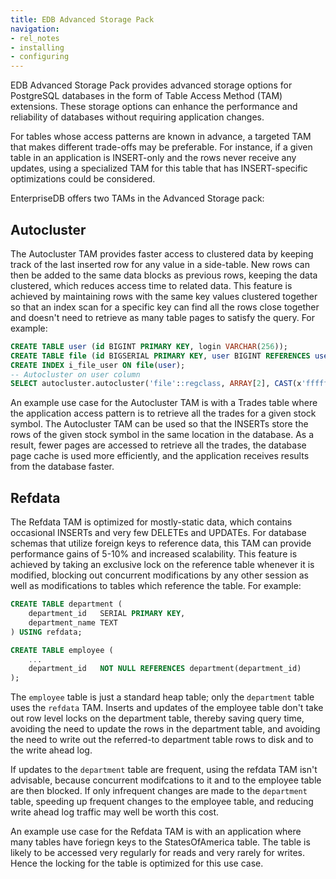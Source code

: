 ```yaml
---
title: EDB Advanced Storage Pack
navigation:
- rel_notes
- installing
- configuring
---
```


EDB Advanced Storage Pack provides advanced storage options for PostgreSQL databases in the form of Table Access Method (TAM) extensions. These storage options can enhance the performance and reliability of databases without requiring application changes.

For tables whose access patterns are known in advance, a targeted TAM that makes different trade-offs may be preferable. For instance, if a given table in an application is INSERT-only and the rows never receive any updates, using a specialized TAM for this table that has INSERT-specific optimizations could be considered.

EnterpriseDB offers two TAMs in the Advanced Storage pack: 

## Autocluster 

The Autocluster TAM provides faster access to clustered data by keeping track of the last inserted row for any value in a side-table. New rows can then be added to the same data blocks as previous rows, keeping the data clustered, which reduces access time to related data. This feature is achieved by maintaining rows with the same key values clustered together so that an index scan for a specific key can find all the rows close together and doesn't need to retrieve as many table pages to satisfy the query. For example: 

```sql 
CREATE TABLE user (id BIGINT PRIMARY KEY, login VARCHAR(256));
CREATE TABLE file (id BIGSERIAL PRIMARY KEY, user BIGINT REFERENCES user(id), filename TEXT, size BIGINT) USING autocluster;
CREATE INDEX i_file_user ON file(user);
-- Autocluster on user column
SELECT autocluster.autocluster('file'::regclass, ARRAY[2], CAST(x'ffffff'AS integer));
```

An example use case for the Autocluster TAM is with a Trades table where the application access pattern is to retrieve all the trades for a given stock symbol. The Autocluster TAM can be used so that the INSERTs store the rows of the given stock symbol in the same location in the database. As a result, fewer pages are accessed to retrieve all the trades, the database page cache is used more efficiently, and the application receives results from the database faster.

## Refdata

The Refdata TAM is optimized for mostly-static data, which contains occasional INSERTs and very few DELETEs and UPDATEs. For database schemas that utilize foreign keys to reference data, this TAM can provide performance gains of 5-10% and increased scalability. This feature is achieved by taking an exclusive lock on the reference table whenever it is modified, blocking out concurrent modifications by any other session as well as modifications to tables which reference the table. For example:

```sql
CREATE TABLE department (
	department_id	SERIAL PRIMARY KEY,
	department_name	TEXT
) USING refdata;

CREATE TABLE employee (
	...
	department_id	NOT NULL REFERENCES department(department_id)
);
```

The `employee` table is just a standard heap table; only the `department` table uses the `refdata` TAM. Inserts and updates of the employee table don't take out row level locks on the department table, thereby saving query time, avoiding the need to update the rows in the department table, and avoiding the need to write out the referred-to department table rows to disk and to the write ahead log.

If updates to the `department` table are frequent, using the refdata TAM isn't advisable, because concurrent modifcations to it and to the employee table are then blocked. If only infrequent changes are made to the `department` table, speeding up frequent changes to the employee table, and reducing write ahead log traffic may well be worth this cost.

An example use case for the Refdata TAM is with an application where many tables have foriegn keys to the StatesOfAmerica table. The table is likely to be accessed very regularly for reads and very rarely for writes. Hence the locking for the table is optimized for this use case.
